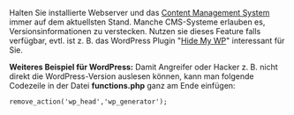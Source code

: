 Halten Sie installierte Webserver und das [[Content-Management-System-Gefunden/DE|Content Management System]] immer auf dem aktuellsten Stand. Manche CMS-Systeme erlauben es, Versionsinformationen zu verstecken. Nutzen sie dieses Feature falls verfügbar, evtl. ist z. B. das WordPress Plugin "[http://wp-premiumthemes.de/hide-my-wp-tutorial-deutsch/ Hide My WP]" interessant für Sie.

'''Weiteres Beispiel für WordPress:'''
Damit Angreifer oder Hacker z. B. nicht direkt die WordPress-Version auslesen können, kann man folgende Codezeile in der Datei '''functions.php''' ganz am Ende einfügen:

 remove_action('wp_head','wp_generator');


